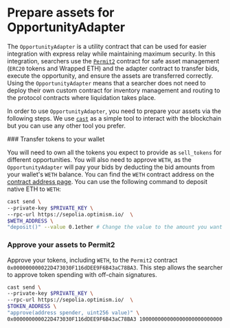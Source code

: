 
# Prepare assets for OpportunityAdapter

The `OpportunityAdapter` is a utility contract that can be used for easier integration with express relay while maintaining maximum security.
In this integration, searchers use the [`Permit2`](https://github.com/Uniswap/permit2/) contract for safe asset management (`ERC20` tokens and Wrapped ETH) and the adapter contract to transfer bids, execute the opportunity, and ensure the assets are transferred correctly.
Using the `OpportunityAdapter` means that a searcher does not need to deploy their own custom contract for inventory management and routing to the protocol contracts where liquidation takes place.

In order to use `OpportunityAdapter`, you need to prepare your assets via the following steps. We use [`cast`](https://book.getfoundry.sh/cast/) as a simple tool to interact with the blockchain but you can use any other tool you prefer.

<Steps>
### Transfer tokens to your wallet

You will need to own all the tokens you expect to provide as `sell_tokens` for different opportunities.
You will also need to approve `WETH`, as the `OpportunityAdapter` will pay your bids by deducting the bid amounts from your wallet's `WETH` balance. You can find the `WETH` contract address on the [contract address page](../contract-addresses).
You can use the following command to deposit native ETH to `WETH`:

```bash copy
cast send \
--private-key $PRIVATE_KEY \
--rpc-url https://sepolia.optimism.io/  \
$WETH_ADDRESS \
"deposit()" --value 0.1ether # Change the value to the amount you want to deposit
```

### Approve your assets to Permit2

Approve your tokens, including `WETH`, to the `Permit2` contract `0x000000000022D473030F116dDEE9F6B43aC78BA3`. This step allows the searcher to approve token spending with off-chain signatures.

```bash copy
cast send \
--private-key $PRIVATE_KEY \
--rpc-url https://sepolia.optimism.io/  \
$TOKEN_ADDRESS \
"approve(address spender, uint256 value)" \
0x000000000022D473030F116dDEE9F6B43aC78BA3 100000000000000000000000000 # You can use a large amount to avoid approving multiple times
```

</Steps>
